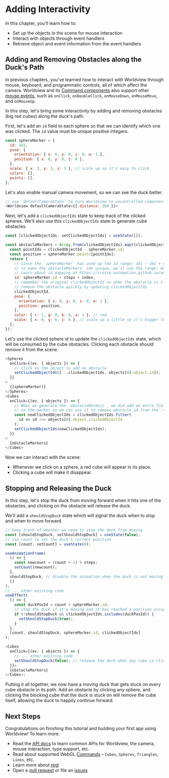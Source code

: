 
# Adding Interactivity

In this chapter, you'll learn how to:

- Set up the objects in the scene for mouse interaction
- Interact with objects through event handlers
- Retrieve object and event information from the event handlers

## Adding and Removing Obstacles along the Duck's Path

In previous chapters, you've learned how to interact with Worldview through mouse, keyboard, and programmatic controls, all of which affect the camera. Worldview and its [Command components](#/docs/api/command) also support other [mouse events](#/docs/api/mouse-events), such as `onClick`, `onDoubleClick`, `onMouseDown`, `onMouseMove`, and `onMouseUp`.

In this step, let's bring some interactivity by adding and removing obstacles (big red cubes) along the duck's path.

First, let's add an `id` field to each sphere so that we can identify which one was clicked. The `id` value must be unique positive integers.

```js
const sphereMarker = {
  id: 101,
  pose: {
    orientation: { x: 0, y: 0, z: 0, w: 1 },
    position: { x: 0, y: 0, z: 0 },
  },
  scale: { x: 3, y: 3, z: 3 }, // scale up so it's easy to click
  colors: [],
  points: [],
};
```

Let's also enable manual camera movement, so we can see the duck better.

```js
// use `defaultCameraState` to turn Worldview to uncontrolled component
<Worldview defaultCameraState={{ distance: 160 }}>
```

Next, let's add a `clickedObjectIds` state to keep track of the clicked spheres. We'll also use this `clickedObjectIds` state to generate cube obstacles.

```js
const [clickedObjectIds, setClickedObjectIds] = useState([]);

const obstacleMarkers = Array.from(clickedObjectIds).map((clickedObjectId, index) => {
  const pointIdx = clickedObjectId - sphereMarker.id;
  const position = sphereMarker.points[pointIdx];
  return {
    // Since the `sphereMarker` has used up the id range: 101 ~ 101 + 499 (inclusive, each id represent one sphere object),
    // to make the obstacleMarkers' ids unique, we'll use the range: 600 (sphereMarker.id + step) + index.
    // Learn about id mapping at https://cruise-automation.github.io/webviz/worldview/#/docs/api/mouse-events
    id: sphereMarker.id + steps + index,
    // remember the original clickedObjectId so when the obstacle is clicked, we can
    // remove the obstacle quickly by updating clickedObjectIds
    clickedObjectId,
    pose: {
      orientation: { x: 0, y: 0, z: 0, w: 1 },
      position: position,
    },
    color: { r: 1, g: 0, b: 0, a: 1 }, // red
    scale: { x: 6, y: 6, z: 6 }, // scale up a little so it's bigger than the spheres
  };
});
```

Let's use the clicked sphere id to update the `clickedObjectIds` state, which will be consumed by the cube obstacles. Clicking each obstacle should remove it from the scene.

```js
<Spheres
  onClick={(ev, { objects }) => {
    // click on the object to add an obstacle
    setClickedObjectIds([...clickedObjectIds, objects[0].object.id]);
  }}
>
  {[sphereMarker]}
</Spheres>
<Cubes
  onClick={(ev, { objects }) => {
    // When we generate the `obstacleMarkers`, we did add an extra field `clickedObjectId`
    // to the marker so we can use it to remove obstacle id from the `clickedObjectIds`
    const newClickedObjectIds = clickedObjectIds.filter(
      id => id !== objects[0].object.clickedObjectId
    );
    setClickedObjectIds(newClickedObjectIds);
  }}
>
  {obstacleMarkers}
</Cubes>
```

Now we can interact with the scene:

- Whenever we click on a sphere, a red cube will appear in its place.
- Clicking a cube will make it disappear.

<AddRemoveObstacles />

## Stopping and Releasing the Duck

In this step, let's stop the duck from moving forward when it hits one of the obstacles, and clicking on the obstacle will release the duck.

We'll add a `shouldStopDuck` state which will signal the duck when to stop and when to move forward.

```js
// keep track of whether we need to stop the duck from moving
const [shouldStopDuck, setShouldStopDuck] = useState(false);
// use count to set the duck's current position
const [count, setCount] = useState(0);

useAnimationFrame(
  () => {
    const newcount = (count + 1) % steps;
    setCount(newcount);
  },
  shouldStopDuck, // disable the animation when the duck is not moving
  []
);
// ... other existing code
useEffect(
  () => {
    const duckPosId = count + sphereMarker.id;
    // stop the duck if it's moving and it has reached a position occupied by an obstacle
    if (!shouldStopDuck && clickedObjectIds.includes(duckPosId)) {
      setShouldStopDuck(true);
    }
  },
  [count, shouldStopDuck, sphereMarker.id, clickedObjectIds]
);

<Cubes
  onClick={(ev, { objects }) => {
    // ... other existing code
    setShouldStopDuck(false); // release the duck when any cube is clicked
  }}>
  {obstacleMarkers}
</Cubes>;
```

Putting it all together, we now have a moving duck that gets stuck on every cube obstacle in its path. Add an obstacle by clicking any sphere, and clicking the blocking cube that the duck is stuck on will remove the cube itself, allowing the duck to happily continue forward.

<StopReleaseDuck />

## Next Steps

Congratulations on finishing this tutorial and building your first app using Worldview! To learn more:

- Read the [API docs](#/docs/api) to learn common APIs for Worldview, the camera, mouse interaction, type support, etc.
- Read about supported WebGL [Commands](#/docs/commands) – `Cubes`, `Spheres`, `Triangles`, `Lines`, etc.
- Learn more about [regl](http://regl.party/)
- Open a  [pull request](https://github.com/cruise-automation/webviz/pulls) or file an [issues](https://github.com/cruise-automation/webviz/issues)

